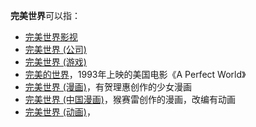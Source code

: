 '''完美世界'''可以指：
* [[完美世界影视|完美世界影视]]
* [[完美世界_(公司)|完美世界 (公司)]]
* [[完美世界_(游戏)|完美世界 (游戏)]]
* [[完美的世界|完美的世界]]，1993年上映的美国电影《A Perfect World》
* [[完美世界_(漫画)|完美世界 (漫画)]]，有贺理惠创作的少女漫画
* [[完美世界_(中国漫画)|完美世界 (中国漫画)]]，猴赛雷创作的漫画，改编有动画
* [[完美世界_(动画)|完美世界 (动画)]]，
{{disambig|Cat=四字消歧义}}